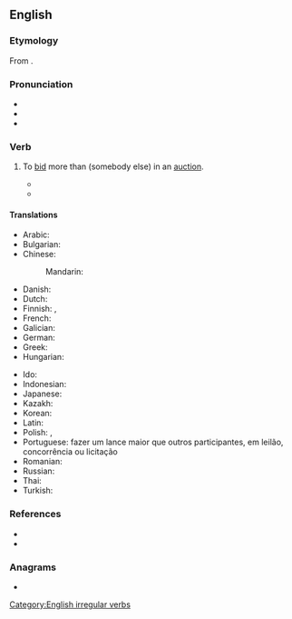 ==English==

===Etymology===
From {{prefix|en|out|bid}}.

===Pronunciation===
* {{IPA|en|/aʊtˈbɪd/}}
* {{audio|en|LL-Q1860 (eng)-Vealhurl-outbid.wav|Audio (Southern England)}}
* {{rhymes|en|ɪd|s=2}}

===Verb===
{{en-verb|outbids|outbidding|outbid|past2=outbidded|past_ptc2=outbidden|past_ptc3=outbidded}}

# {{lb|en|transitive}} To [[bid]] more than (somebody else) in an [[auction]].
#* {{quote-book|en|year=1985 |title=Social History of the Muslims in Bengal: Down to A.D. 1538 |author=|Abdul Karim page=65 |ISBN=|passage=Bengal '''outbidded''' those of Delhi; instead of searching for khalifahs for obtaining recognition, Sultan Sikandar Shah himself took the title .of Imam ul-Azam and Khalifat-ul-Muazzam.}}
#* {{quote-book|en|year=2008  |title=A Host of Suspects |author=Michael Marra |page=139 |ISBN=|passage=You must understand that there are people who strive and save their whole lives to acquire something, and when they are simply '''outbidded''' or outfoxed by me, it is not taken with a delicate smile.}}

====Translations====
{{trans-top|to bid more than somebody else}}
* Arabic: {{t|ar|زَايَدَ}}
* Bulgarian: {{t+|bg|наддавам}}
* Chinese:
*: Mandarin: {{t-needed|cmn}}
* Danish: {{t-needed|da}}
* Dutch: {{t+|nl|overbieden}}
* Finnish: {{t|fi|[[tarjota]] [[enemmän]]}}, {{t|fi|[[ylittää]] [[tarjous]]}}
* French: {{t+|fr|surenchérir}}
* Galician: {{t+|gl|poxar}}
* German: {{t+|de|überbieten}}
* Greek: {{t-needed|el}}
* Hungarian: {{t|hu|rálicitál}}
{{trans-mid}}
* Ido: {{t|io|superaucionar}}
* Indonesian: {{t-needed|id}}
* Japanese: {{t-needed|ja}}
* Kazakh: {{t-needed|kk}}
* Korean: {{t-needed|ko}}
* Latin: {{t+|la|adiciō}}
* Polish: {{t|pl|przelicytować|pf}}, {{t|pl|przelicytowywać|impf}}
* Portuguese: fazer um lance maior que outros participantes, em leilão, concorrência ou licitação
* Romanian: {{t+|ro|supralicita}}
* Russian: {{t+|ru|переби́ть|pf}} {{qualifier|with dative of the person and accusative of the offer}}
* Thai: {{t-needed|th}}
* Turkish: {{t-needed|tr}}
{{trans-bottom}}

===References===
* {{R:Century 1911}}
* {{R:Webster 1913}}

===Anagrams===
* {{anagrams|en|a=bdiotu|tuboid}}

[[Category:English irregular verbs]]
